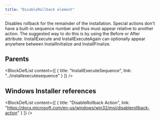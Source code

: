 ```yaml
---
title: "DisableRollback element"
---
```



Disables rollback for the remainder of the installation. Special actions don't have a built-in sequence number and thus must appear relative to another action. The suggested way to do this is by using the Before or After attribute. InstallExecute and InstallExecuteAgain can optionally appear anywhere between InstallInitialize and InstallFinalize.


## Parents

<BlockDefList content={[
    {
      title: "InstallExecuteSequence",
      link: "../installexecutesequence"
    }
  ]}
/>

## Windows Installer references

<BlockDefList content={[
    {
      title: "DisableRollback Action",
      link: "https://docs.microsoft.com/en-us/windows/win32/msi/disablerollback-action"
    }
  ]}
/>
